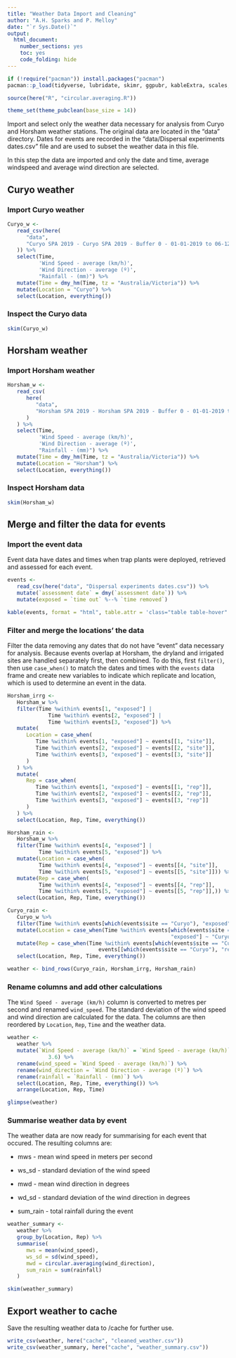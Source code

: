 ```yaml
---
title: "Weather Data Import and Cleaning"
author: "A.H. Sparks and P. Melloy"
date: "`r Sys.Date()`"
output:
  html_document:
    number_sections: yes
    toc: yes
    code_folding: hide
---
```


```r
if (!require("pacman")) install.packages("pacman")
pacman::p_load(tidyverse, lubridate, skimr, ggpubr, kableExtra, scales, here)

source(here("R", "circular.averaging.R"))

theme_set(theme_pubclean(base_size = 14))
```

Import and select only the weather data necessary for analysis from Curyo and Horsham weather stations.
The original data are located in the "data" directory.
Dates for events are recorded in the "data/Dispersal experiments dates.csv" file and are used to subset the weather data in this file.

In this step the data are imported and only the date and time, average windspeed and average wind direction are selected.

## Curyo weather

### Import Curyo weather

```r
Curyo_w <-
   read_csv(here(
      "data",
      "Curyo SPA 2019 - Curyo SPA 2019 - Buffer 0 - 01-01-2019 to 06-12-2019.csv"
   )) %>%
   select(Time,
          'Wind Speed - average (km/h)',
          'Wind Direction - average (º)',
          "Rainfall - (mm)") %>%
   mutate(Time = dmy_hm(Time, tz = "Australia/Victoria")) %>%
   mutate(Location = "Curyo") %>%
   select(Location, everything())
```

### Inspect the Curyo data

```r
skim(Curyo_w)
```

## Horsham weather

### Import Horsham weather

```r
Horsham_w <-
   read_csv(
      here(
         "data",
         "Horsham SPA 2019 - Horsham SPA 2019 - Buffer 0 - 01-01-2019 to 06-12-2019.csv"
      )
   ) %>%
   select(Time,
          'Wind Speed - average (km/h)',
          'Wind Direction - average (º)',
          "Rainfall - (mm)") %>%
   mutate(Time = dmy_hm(Time, tz = "Australia/Victoria")) %>%
   mutate(Location = "Horsham") %>%
   select(Location, everything())
```

### Inspect Horsham data

```r
skim(Horsham_w)
```

## Merge and filter the data for events

### Import the event data

Event data have dates and times when trap plants were deployed, retrieved and assessed for each event.

```r
events <-
   read_csv(here("data", "Dispersal experiments dates.csv")) %>%
   mutate(`assessment date` = dmy(`assessment date`)) %>%
   mutate(exposed = `time out` %--% `time removed`)

kable(events, format = "html", table.attr = 'class="table table-hover"')
```

### Filter and merge the locations' the data

Filter the data removing any dates that do not have "event" data necessary for analysis.
Because events overlap at Horsham, the dryland and irrigated sites are handled separately first, then combined.
To do this, first `filter()`, then use `case_when()` to match the dates and times with the `events` data frame and create new variables to indicate which replicate and location, which is used to determine an event in the data.

```r
Horsham_irrg <-
   Horsham_w %>%
   filter(Time %within% events[1, "exposed"] |
             Time %within% events[2, "exposed"] |
             Time %within% events[3, "exposed"]) %>%
   mutate(
      Location = case_when(
         Time %within% events[1, "exposed"] ~ events[[1, "site"]],
         Time %within% events[2, "exposed"] ~ events[[2, "site"]],
         Time %within% events[3, "exposed"] ~ events[[3, "site"]]
      )
   ) %>%
   mutate(
      Rep = case_when(
         Time %within% events[1, "exposed"] ~ events[[1, "rep"]],
         Time %within% events[2, "exposed"] ~ events[[2, "rep"]],
         Time %within% events[3, "exposed"] ~ events[[3, "rep"]]
      )
   ) %>%
   select(Location, Rep, Time, everything())

Horsham_rain <-
   Horsham_w %>%
   filter(Time %within% events[4, "exposed"] |
          Time %within% events[5, "exposed"]) %>%
   mutate(Location = case_when(
          Time %within% events[4, "exposed"] ~ events[[4, "site"]],
          Time %within% events[5, "exposed"] ~ events[[5, "site"]])) %>%
   mutate(Rep = case_when(
          Time %within% events[4, "exposed"] ~ events[[4, "rep"]],
          Time %within% events[5, "exposed"] ~ events[[5, "rep"]],)) %>%
   select(Location, Rep, Time, everything())

Curyo_rain <-
   Curyo_w %>%
   filter(Time %within% events[which(events$site == "Curyo"), "exposed"]) %>%
   mutate(Location = case_when(Time %within% events[which(events$site == "Curyo"),
                                                    "exposed"] ~ "Curyo")) %>%
   mutate(Rep = case_when(Time %within% events[which(events$site == "Curyo"), "exposed"] ~
                             events[[which(events$site == "Curyo"), "rep"]])) %>%
   select(Location, Rep, Time, everything())

weather <- bind_rows(Curyo_rain, Horsham_irrg, Horsham_rain)
```

### Rename columns and add other calculations

The `Wind Speed - average (km/h)` column is converted to metres per second and renamed `wind_speed`.
The standard deviation of the wind speed and wind direction are calculated for the data.
The columns are then reordered by `Location`, `Rep`, `Time` and the weather data.

```r
weather <-
   weather %>%
   mutate(`Wind Speed - average (km/h)` = `Wind Speed - average (km/h)` /
             3.6) %>%
   rename(wind_speed = `Wind Speed - average (km/h)`) %>%
   rename(wind_direction = `Wind Direction - average (º)`) %>%
   rename(rainfall = `Rainfall - (mm)`) %>%
   select(Location, Rep, Time, everything()) %>% 
   arrange(Location, Rep, Time)

glimpse(weather)
```

### Summarise weather data by event

The weather data are now ready for summarising for each event that occured.
The resulting columns are:

* mws - mean wind speed in meters per second

* ws_sd - standard deviation of the wind speed

* mwd - mean wind direction in degrees

* wd_sd - standard deviation of the wind direction in degrees

* sum_rain - total rainfall during the event

```r
weather_summary <-
   weather %>%
   group_by(Location, Rep) %>%
   summarise(
      mws = mean(wind_speed),
      ws_sd = sd(wind_speed),
      mwd = circular.averaging(wind_direction),
      sum_rain = sum(rainfall)
   )

skim(weather_summary)
```

## Export weather to cache

Save the resulting weather data to /cache for further use.

```r
write_csv(weather, here("cache", "cleaned_weather.csv"))
write_csv(weather_summary, here("cache", "weather_summary.csv"))
```
